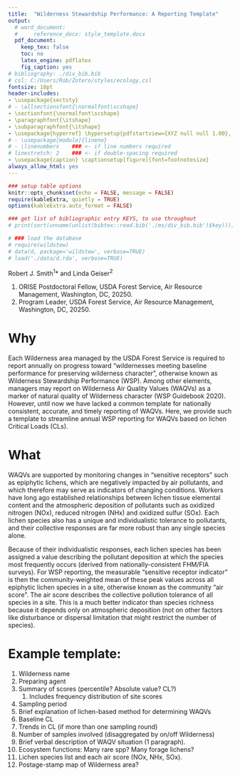 ```yaml
---
title:  "Wilderness Stewardship Performance: A Reporting Template"
output:
  # word_document:
  #     reference_docx: style_template.docx
  pdf_document:
    keep_tex: false
    toc: no
    latex_engine: pdflatex
    fig_caption: yes
# bibliography: ./div_bib.bib
# csl: C:/Users/Rob/Zotero/styles/ecology.csl
fontsize: 10pt
header-includes:
- \usepackage{sectsty}
# - \allsectionsfont{\normalfont\scshape}
- \sectionfont{\normalfont\scshape}
- \paragraphfont{\itshape}
- \subparagraphfont{\itshape}
- \usepackage{hyperref} \hypersetup{pdfstartview={XYZ null null 1.00}, colorlinks = true, linkcolor = red, urlcolor = red}
# - \usepackage[modulo]{lineno}
# - \linenumbers    ### <- if line numbers required
# linestretch: 2    ### <- if double-spacing required
- \usepackage{caption} \captionsetup[figure]{font=footnotesize}
always_allow_html: yes
---
```


```r
### setup table options
knitr::opts_chunk$set(echo = FALSE, message = FALSE)
require(kableExtra, quietly = TRUE)
options(kableExtra.auto_format = FALSE)

### get list of bibliographic entry KEYS, to use throughout
# print(sort(unname(unlist(bibtex::read.bib('./ms/div_bib.bib')$key))))

# ### load the database
# require(wildstew)
# data(d, package='wildstew', verbose=TRUE)
# load('./data/d.rda', verbose=TRUE)

```

\large Robert J. Smith^1^* and Linda Geiser^2^

\normalsize

1.  ORISE Postdoctoral Fellow, USDA Forest Service, Air Resource Management, Washington, DC, 20250.
1.  Program Leader, USDA Forest Service, Air Resource Management, Washington, DC, 20250.


# Why

Each Wilderness area managed by the USDA Forest Service is required to report annually on progress toward “wildernesses meeting baseline performance for preserving wilderness character”, otherwise known as Wilderness Stewardship Performance (WSP).  Among other elements, managers may report on Wilderness Air Quality Values (WAQVs) as a marker of natural quality of Wilderness character (WSP Guidebook 2020).  However, until now we have lacked a common template for nationally consistent, accurate, and timely reporting of WAQVs.  Here, we provide such a template to streamline annual WSP reporting for WAQVs based on lichen Critical Loads (CLs).


# What

WAQVs are supported by monitoring changes in “sensitive receptors” such as epiphytic lichens, which are negatively impacted by air pollutants, and which therefore may serve as indicators of changing conditions.  Workers have long ago established relationships between lichen tissue elemental content and the atmospheric deposition of pollutants such as oxidized nitrogen (NOx), reduced nitrogen (NHx) and oxidized sulfur (SOx).  Each lichen species also has a unique and individualistic tolerance to pollutants, and their collective responses are far more robust than any single species alone.  

Because of their individualistic responses, each lichen species has been assigned a value describing the pollutant deposition at which the species most frequently occurs (derived from nationally-consistent FHM/FIA surveys).  For WSP reporting, the measurable “sensitive receptor indicator” is then the community-weighted mean of these peak values across all epiphytic lichen species in a site, otherwise known as the community “air score”.  The air score describes the collective pollution tolerance of all species in a site.  This is a much better indicator than species richness because it depends only on atmospheric deposition (not on other factors like disturbance or dispersal limitation that might restrict the number of species).  


# Example template:
     
1.	Wilderness name
2.	Preparing agent
3.	Summary of scores (percentile? Absolute value? CL?)
     1.	Includes frequency distribution of site scores
4.	Sampling period
5.	Brief explanation of lichen-based method for determining WAQVs
6.	Baseline CL
7.	Trends in CL (if more than one sampling round)
8.	Number of samples involved (disaggregated by on/off Wilderness)
9.	Brief verbal description of WAQV situation (1 paragraph).
10.	Ecosystem functions: Many rare spp? Many forage lichens? 
11.	Lichen species list and each air score (NOx, NHx, SOx).
12. Postage-stamp map of Wilderness area?


<!-- Question I currently have: -->
<!--      CL based on community air scores? -->
<!--      How nearby can we use external plots? -->
<!--      What to do if air score not yet calculated? In wilderness? -->
<!--      Make it multi-attribute! -->


<!-- For each 1) Wilderness area and 2) timestep (baseline or trend): -->
<!-- Estimate CL exceedance/safety margin -->
<!-- If (2 timesteps) then summarize trend (delta-CL). -->
<!-- Base CL on lichen richness or lichen air scores? -->
     